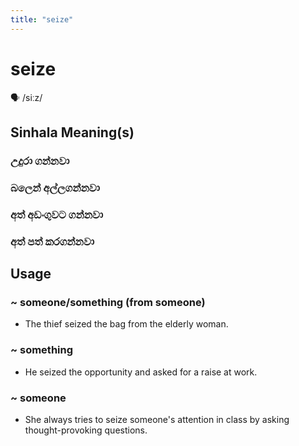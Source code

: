 ```yaml
---
title: "seize"
---
```


# seize

🗣️ /siːz/

## Sinhala Meaning(s)

### උදුරා ගන්නවා
### බලෙන් අල්ලගන්නවා
### අත් අඩංගුවට ගන්නවා
### අත් පත් කරගන්නවා

## Usage

### ~ someone/something (from someone)

- The thief seized the bag from the elderly woman.


### ~ something

- He seized the opportunity and asked for a raise at work.


### ~ someone

- She always tries to seize someone's attention in class by asking thought-provoking questions.

